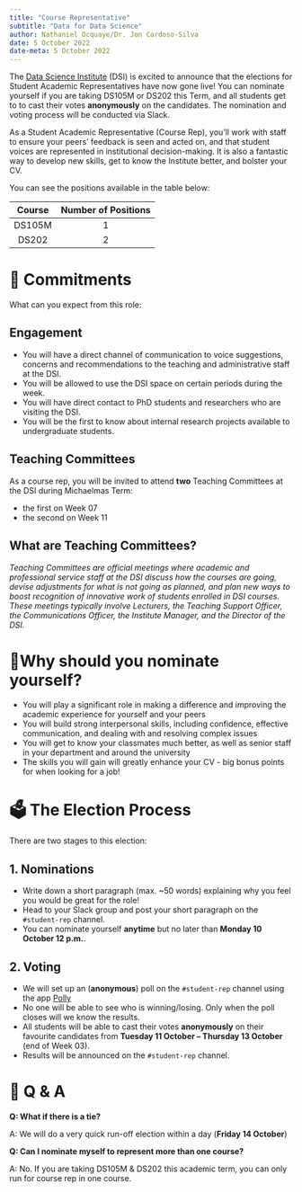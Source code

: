 ---
title: "Course Representative"
subtitle: "Data for Data Science"
author: Nathaniel Ocquaye/Dr. Jon Cardoso-Silva
date: 5 October 2022
date-meta: 5 October 2022
---

The [Data Science Institute](https://lse.ac.uk/dsi) (DSI) is excited to announce that the elections for Student Academic Representatives have now gone live! You can nominate yourself if you are taking DS105M or DS202 this Term, and all students get to to cast their votes **anonymously** on the candidates. The nomination and voting process will be conducted via Slack.
 
As a Student Academic Representative (Course Rep), you'll work with staff to ensure your peers' feedback is seen and acted on, and that student voices are represented in institutional decision-making. It is also a fantastic way to develop new skills, get to know the Institute better, and bolster your CV.

You can see the positions available in the table below:

| **Course** | **Number of Positions** |
|:------:|:-------------------:|
| DS105M |	1 |
| DS202   |	2 |

# 📝 Commitments

What can you expect from this role:

## Engagement

- You will have a direct channel of communication to voice suggestions, concerns and recommendations to the teaching and administrative staff at the DSI.
- You will be allowed to use the DSI space on certain periods during the week.
- You will have direct contact to PhD students and researchers who are visiting the DSI.
- You will be the first to know about internal research projects available to undergraduate students.

## Teaching Committees

As a course rep, you will be invited to attend **two** Teaching Committees at the DSI during Michaelmas Term:

- the first on Week 07
- the second on Week 11

:::{.callout-note collapse="true"}
## What are Teaching Committees?


_Teaching Committees are official meetings where academic and professional service staff at the DSI discuss how the courses are going, devise adjustments for what is not going as planned, and plan new ways to boost recognition of innovative work of students enrolled in DSI courses. These meetings typically involve Lecturers, the Teaching Support Officer, the Communications Officer, the Institute Manager, and the Director of the DSI._
:::

# 🧑Why should you nominate yourself? 

- You will play a significant role in making a difference and improving the academic experience for yourself and your peers
- You will build strong interpersonal skills, including confidence, effective communication, and dealing with and resolving complex issues
- You will get to know your classmates much better, as well as senior staff in your department and around the university
- The skills you will gain will greatly enhance your CV - big bonus points for when looking for a job!


# 🗳️ The Election Process 

There are two stages to this election: 

## 1. Nominations

- Write down a short paragraph (max. ~50 words) explaining why you feel you would be great for the role! 
- Head to your Slack group and post your short paragraph on the `#student-rep` channel.
- You can nominate yourself **anytime** but no later than **Monday 10 October 12 p.m.**. 

## 2. Voting 

- We will set up an (**anonymous**) poll on the `#student-rep` channel using the app [Polly](www.polly.ai/slack-poll) 
- No one will be able to see who is winning/losing. Only when the poll closes will we know the results.
- All students will be able to cast their votes **anonymously** on their favourite candidates from **Tuesday 11 October – Thursday 13 October** (end of Week 03).
- Results will be announced on the `#student-rep` channel.

# 💬 Q & A

**Q: What if there is a tie?**

A: We will do a very quick run-off election within a day (**Friday 14 October**)

**Q: Can I nominate myself to represent more than one course?**

A: No. If you are taking DS105M & DS202 this academic term, you can only run for course rep in one course. 
